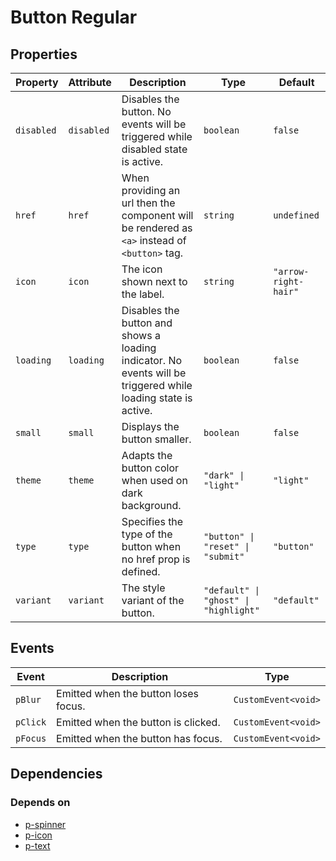 # Button Regular



<!-- Auto Generated Below -->


## Properties

| Property   | Attribute  | Description                                                                                                   | Type                                  | Default              |
| ---------- | ---------- | ------------------------------------------------------------------------------------------------------------- | ------------------------------------- | -------------------- |
| `disabled` | `disabled` | Disables the button. No events will be triggered while disabled state is active.                              | `boolean`                             | `false`              |
| `href`     | `href`     | When providing an url then the component will be rendered as `<a>` instead of `<button>` tag.                 | `string`                              | `undefined`          |
| `icon`     | `icon`     | The icon shown next to the label.                                                                             | `string`                              | `"arrow-right-hair"` |
| `loading`  | `loading`  | Disables the button and shows a loading indicator. No events will be triggered while loading state is active. | `boolean`                             | `false`              |
| `small`    | `small`    | Displays the button smaller.                                                                                  | `boolean`                             | `false`              |
| `theme`    | `theme`    | Adapts the button color when used on dark background.                                                         | `"dark" \| "light"`                   | `"light"`            |
| `type`     | `type`     | Specifies the type of the button when no href prop is defined.                                                | `"button" \| "reset" \| "submit"`     | `"button"`           |
| `variant`  | `variant`  | The style variant of the button.                                                                              | `"default" \| "ghost" \| "highlight"` | `"default"`          |


## Events

| Event    | Description                          | Type                |
| -------- | ------------------------------------ | ------------------- |
| `pBlur`  | Emitted when the button loses focus. | `CustomEvent<void>` |
| `pClick` | Emitted when the button is clicked.  | `CustomEvent<void>` |
| `pFocus` | Emitted when the button has focus.   | `CustomEvent<void>` |


## Dependencies

### Depends on

- [p-spinner](#/feedback/spinner)
- [p-icon](#/icon/icon)
- [p-text](#/basic/typography/text)